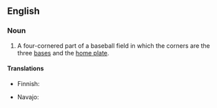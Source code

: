 ==English==

===Noun===
{{en-noun|head=[[baseball]] [[diamond]]}}

# A four-cornered part of a baseball field in which the corners are the three [[base]]s and the [[home plate]]. 

====Translations====
{{trans-top|inner part of baseball field}}
* Finnish: {{t-|fi|etukenttä}}
{{trans-mid}}
* Navajo: {{tø|nv|jooł yikalí bee nidajinénígi}}
{{trans-bottom}}
